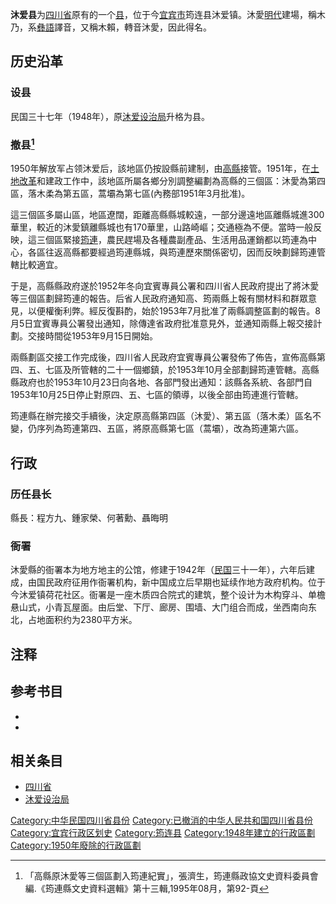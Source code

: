 '''沐爱县'''为[[四川省|四川省]]原有的一个[[县|县]]，位于今[[宜宾市|宜宾市]]筠连县沐爱镇。沐愛[[明代|明代]]建場，稱木乃，系[[彝語|彝語]]譯音，又稱木賴，轉音沐愛，因此得名。

==历史沿革==
===设县===
民国三十七年（1948年），原[[沐爱设治局|沐爱设治局]]升格为县。
{{quote|總統指令 統一字第八六號 三十七年七月七日（補登）（仍另行文） <br />
令行政院<br />
三十七年六月二十五日（卅七）四內字第二九八一五號呈，爲據內政部先後呈轉貴州省政府請將該省[[雷山設治局|雷山設治局]]升縣，四川省政府請將該省沐愛設治局升縣，經提出院會決議通過，呈請鑒核公布，飭局鑄頒該兩縣政府銅印由。<br />
呈悉。准予備案。印信仰候飭局鑄發可也。此令。<br />
總　　　統　[[蔣中正|蔣中正]]<br>
行政院院長　[[翁文灝|翁文灝]]<br>
內政部部長　[[彭昭賢|彭昭賢]]
}}

===撤县<ref>「高縣原沐愛等三個區劃入筠連紀實」，張濟生，筠連縣政協文史資料委員會編.《筠連縣文史資料選輯》第十三輯,1995年08月，第92-頁</ref>===
1950年解放军占领沐爱后，該地區仍按設縣前建制，由[[高县|高縣]]接管。1951年，在[[土地改革|土地改革]]和建政工作中，該地區所屬各鄉分別調整編劃為高縣的三個區：沐愛為第四區，落木柔為第五區，蒿壩為第七區(內務部1951年3月批准)。

這三個區多屬山區，地區遼闊，距離高縣縣城較遠，一部分邊遠地區離縣城進300華里，較近的沐愛鎮離縣城也有170華里，山路崎嶇；交通極為不便。當時一般反映，這三個區緊接[[筠连县|筠連]]，農民趕場及各種農副產品、生活用品運銷都以筠連為中心，各區往返高縣都要經過筠連縣城，與筠連歷來關係密切，因而反映劃歸筠連管轄比較適宜。

于是，高縣縣政府遂於1952年冬向宜賓專員公署和四川省人民政府提出了將沐愛等三個區劃歸筠連的報告。后省人民政府通知高、筠兩縣上報有關材料和群眾意見，以便權衡利弊。經反復斟酌，始於1953年7月批准了兩縣調整區劃的報告。8月5日宜賓專員公署發出通知，除傳達省政府批准意見外，並通知兩縣上報交接計劃。交接時間從1953年9月15日開始。

兩縣劃區交接工作完成後，四川省人民政府宜賓專員公署發佈了佈告，宣佈高縣第四、五、七區及所管轄的二十一個鄉鎮，於1953年10月全部劃歸筠連管轄。高縣縣政府也於1953年10月23日向各地、各部門發出通知：該縣各系統、各部門自1953年10月25日停止對原四、五、七區的領導，以後全部由筠連進行管轄。

筠連縣在辦完接交手續後，決定原高縣第四區（沐愛）、第五區（落木柔）區名不變，仍序列為筠連第四、五區，將原高縣第七區（蒿壩），改為筠連第六區。

==行政==
===历任县长===
縣長：程方九、鍾家榮、何著勳、聶晦明
===衙署===
沐愛縣的衙署本为地方地主的公馆，修建于1942年（[[中華民國|民国]]三十一年），六年后建成，由国民政府征用作衙署机构，新中国成立后早期也延续作地方政府机构。位于今沐爱镇荷花社区。衙署是一座木质四合院式的建筑，整个设计为木构穿斗、单檐悬山式，小青瓦屋面。由后堂、下厅、廊房、围墙、大门组合而成，坐西南向东北，占地面积约为2380平方米。

==注释==
<div class="references-small">
<references />
</div>

==参考书目==
*{{cite  book|author=傅林祥、郑宝恒 |coauthors= |title=《中国行政区划通史·中华民国卷》 |year=2007年 |publisher=复旦大学出版社 |location=上海 |isbn=978-7-309-05604-4 }}
*{{cite  book|author=筠連縣政協文史資料委員會 |coauthors= |title=《筠連縣文史資料選輯》第十三輯 |year=1995年8月 |publisher= |location= |isbn= }}

==相关条目==
*[[四川省|四川省]]
*[[沐爱设治局|沐爱设治局]]

{{DEFAULTSORT:M}}
[[Category:中华民国四川省县份|Category:中华民国四川省县份]]
[[Category:已撤消的中华人民共和国四川省县份|Category:已撤消的中华人民共和国四川省县份]]
[[Category:宜宾行政区划史|Category:宜宾行政区划史]]
[[Category:筠连县|Category:筠连县]]
[[Category:1948年建立的行政區劃|Category:1948年建立的行政區劃]]
[[Category:1950年廢除的行政區劃|Category:1950年廢除的行政區劃]]